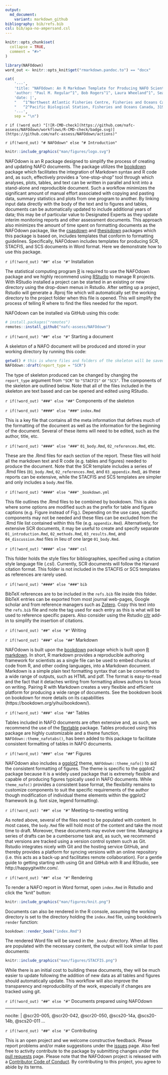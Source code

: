 ```yaml
---
output:
  md_document:
    variant: markdown_github
bibliography: bib/refs.bib
csl: bib/apa-no-ampersand.csl
---
```


```r
knitr::opts_chunk$set(
  collapse = TRUE,
  comment = "#>"
)
```


```r
library(NAFOdown)
word_out <- knitr::opts_knit$get("rmarkdown.pandoc.to") == "docx"
```


```r
cat(
    '---',
    'title: "NAFOdown: An R Markdown Template for Producing NAFO Scientific Council Documents"',
    'author: "Paul M. Regular^1^, Bob Rogers^1^, Laura Wheeland^1^, Sean C. Anderson^2^"',
    'date: |',
    "   ^1^Northwest Atlantic Fisheries Centre, Fisheries and Oceans Canada, P.O.Box 5667, St. John’s, NL, A1C 5X1, Canada\\",
    "   ^2^Pacific Biological Station, Fisheries and Oceans Canada, 3190 Hammond Bay Rd., Nanaimo, British Columbia, V9T 6N7, Canada",
    '---',
    sep = "\n")

```


`r if (!word_out) "[![R-CMD-check](https://github.com/nafc-assess/NAFOdown/workflows/R-CMD-check/badge.svg)](https://github.com/nafc-assess/NAFOdown/actions)"`

`r if(!word_out) "# NAFOdown" else "# Introduction"`

```r
knitr::include_graphics("man/figures/logo.svg")
```

NAFOdown is an R package designed to simplify the process of creating and updating NAFO documents. The package utilizes the [bookdown](https://bookdown.org/yihui/bookdown/) package which facilitates the integration of Markdown syntax and R code and, as such, effectively provides a "one-stop-shop" tool through which analyses, plots, tables, and text can be written in parallel and knit into a stand-alone and reproducible document. Such a workflow minimizes the significant amount of manual effort associated with copying and pasting data, summary statistics and plots from one program to another. By linking input data directly with the body of the text and to figures and tables, documents can be automatically updated to include additional years of data; this may be of particular value to Designated Experts as they update interim monitoring reports and other assessment documents. This approach also minimizes the amount of time spent on formatting documents as the NAFOdown package, like the [csasdown](https://github.com/pbs-assess/csasdown/) and [thesisdown](https://github.com/ismayc/thesisdown/) packages which this package is based on, includes templates that conform to formatting guidelines. Specifically, NAFOdown includes templates for producing SCR, STACFIS, and SCS documents in Word format. Here we demonstrate how to use this package.

`r if(!word_out) "##" else "#"` Installation

The statistical computing program [R](https://www.r-project.org/) is required to use the NAFOdown package and we highly recommend using [RStudio](https://www.rstudio.com/products/RStudio/) to manage R projects. With RStudio installed a project can be started in an existing or new directory using the drop-down menus in Rstudio. After setting up a project, Rstudio will generate a .Rproj file which will automatically set the working directory to the project folder when this file is opened. This will simplify the process of telling R where to find the files needed for the report.

NAFOdown can be installed via GitHub using this code:

``` r
# install.packages("remotes")
remotes::install_github("nafc-assess/NAFOdown")
```

`r if(!word_out) "##" else "#"` Starting a document

A skeleton of a NAFO document will be produced and stored in your working directory by running this code:

``` r
getwd() # this is where files and folders of the skeleton will be saved
NAFOdown::draft(report_type = "SCR")
```

The type of skeleton produced can be changed by changing the `report_type` argument from `"SCR"` to `"STACFIS"` or `"SCS"`. The components of the skeleton are outlined below. Note that all of the files included in the skeleton are text based and can be opened and edited using RStudio.

`r if(!word_out) "###" else "##"`  Components of the skeleton

`r if(!word_out) "####" else "###"`  `index.Rmd`

This is a key file that contains all the meta information that defines much of the formatting of the document as well as the information for the beginning of the document. Several of these items will need to be edited, such as the author, title, etc. 

`r if(!word_out) "####" else "###"` `01_body.Rmd`, `02_references.Rmd`, etc.

These are the .Rmd files for each section of the report. These files will hold all the markdown text and R code (e.g. tables and figures) needed to produce the document. Note that the SCR template includes a series of .Rmd files (`01_body.Rmd`, `02_references.Rmd`, and `03_appendix.Rmd`), as these reports can be extensive, while the STACFIS and SCS templates are simpler and only includes a `body.Rmd` file.

`r if(!word_out) "####" else "###"` `_bookdown.yml`

This file outlines the .Rmd files to be combined by bookdown. This is also where some options are modified such as the prefix for table and figure captions (e.g. Figure instead of Fig.). Depending on the use case, specific components may not be needed and these files can be excluded from the .Rmd file list contained within this file (e.g. `appendix.Rmd`). Alternatively, for extensive SCR documents, it may be useful to create and specify separate `01_introduction.Rmd`, `02_methods.Rmd`, `03_results.Rmd`, and `04_discussion.Rmd` files in lieu of one large `01_body.Rmd`.

`r if(!word_out) "####" else "###"` `csl`

This folder holds the style files for bibliographies, specified using a citation style language file (.csl). Currently, SCR documents will follow the Harvard citation format. This folder is not included in the STACFIS or SCS templates as references are rarely used.

`r if(!word_out) "####" else "###"` `bib`

BibTeX references are to be included in the `refs.bib` file inside this folder. BibTeX entries can be exported from most journal web-pages, Google scholar and from reference managers such as [Zotero](https://www.zotero.org/). Copy this text into the `refs.bib` file and note the tag used for each entry as this is what will be used to reference specific papers. Also consider using the Rstudio [citr](https://github.com/crsh/citr) add-in to simplify the insertion of citations.

`r if(!word_out) "##" else "#"` Writing

`r if(!word_out) "###" else "##"` Markdown

NAFOdown is built upon the [bookdown](https://bookdown.org/yihui/bookdown/) package which is built upon [R markdown](http://rmarkdown.rstudio.com). In short, R markdown provides a reproducible authoring framework for scientists as a single file can be used to embed chunks of code from R, and other coding languages, into a Markdown document. Markdown is a simple plain text formatting syntax that can be converted to a wide range of outputs, such as HTML and pdf. The format is easy-to-read and the fact that it detaches writing from formatting allows authors to focus on writing. Pairing R with Markdown creates a very flexible and efficient platform for producing a wide range of documents. See the bookdown book on bookdown for more details on its capabilities (https://bookdown.org/yihui/bookdown/).

`r if(!word_out) "###" else "##"` Tables

Tables included in NAFO documents are often extensive and, as such, we recommend the use of the [flextable](https://davidgohel.github.io/flextable/index.html) package. Tables produced using this package are highly customizable and a theme function, `NAFOdown::theme_nafotabs()`, has been added to this package to facilitate consistent formatting of tables in NAFO documents.

`r if(!word_out) "###" else "##"` Figures

NAFOdown also includes a [ggplot2](https://ggplot2.tidyverse.org/) theme, `NAFOdown::theme_nafo()` to aid the consistent formatting of figures. The theme is specific to the ggplot2 package because it is a widely used package that is extremely flexible and capable of producing figures typically used in NAFO documents. While `theme_nafo()` provides a consistent base format, the flexibility remains to customize components to suit the specific requirements of the author though modification of individual theme elements within the ggplot2 framework (e.g. font size, legend formatting).

`r if(!word_out) "##" else "#"` Meeting-to-meeting writing

As noted above, several of the files need to be populated with content. In most cases, the `body.Rmd` file will hold most of the content and take the most time to draft. Moreover, these documents may evolve over time. Managing a series of drafts can be a cumbersome task and, as such, we recommend that versions are tracked using a version control system such as Git. Rstudio integrates nicely with Git and the hosting service GitHub, and thereby provides a platform for syncing versions with an online repository (i.e. this acts as a back-up and facilitates remote collaboration). For a gentle guide to getting starting with using Git and GitHub with R and RStudio, see http://happygitwithr.com/.

`r if(!word_out) "##" else "#"` Rendering

To render a NAFO report in Word format, open `index.Rmd` in Rstudio and click the "knit" button:

```r
knitr::include_graphics("man/figures/knit.png")
```

Documents can also be rendered in the R console, assuming the working directory is set to the directory holding the `index.Rmd` file, using bookdown's `render` function:

```r
bookdown::render_book("index.Rmd")
```
The rendered Word file will be saved in the `_book/` directory. When all files are populated with the necessary content, the output will look similar to past documents:


```r
knitr::include_graphics("man/figures/STACFIS.png")
```

While there is an initial cost to building these documents, they will be much easier to update following the addition of new data as all tables and figures should automatically update. This workflow will also improve the transparency and reproducibility of the work, especially if changes are tracked using git.

`r if(!word_out) "##" else "#"` Documents prepared using NAFOdown

---
nocite: | 
  @scr20-005, @scr20-042, @scr20-050, @scs20-14a, @scs20-14b, @scs20-011
...

<div id="refs"></div>


`r if(!word_out) "##" else "#"` Contributing

This is an open project and we welcome constructive feedback. Please report problems and/or make suggestions under the [issues](https://github.com/nafc-assess/NAFOdown/issues) page. Also feel free to activity contribute to the package by submitting changes under the [pull requests](https://github.com/nafc-assess/NAFOdown/pulls) page. Please note that the NAFOdown project is released with a [Contributor Code of Conduct](https://nafc-assess.github.io/NAFOdown/CODE_OF_CONDUCT.html). By contributing to this project, you agree to abide by its terms.



